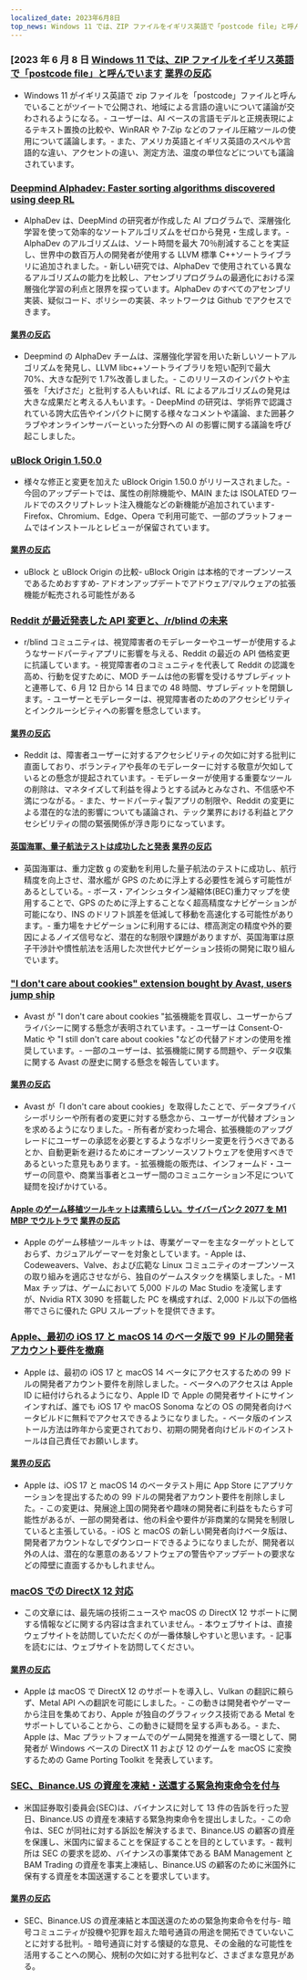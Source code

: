 ```yaml
---
localized_date: 2023年6月8日
top_news: Windows 11 では、ZIP ファイルをイギリス英語で「postcode file」と呼んでいます
---
```




<CallToAction />

<Steps>

### [2023 年 6 月 8 日 [Windows 11 では、ZIP ファイルをイギリス英語で「postcode file」と呼んでいます](https://twitter.com/JymFox/status/1665799627377975300) [業界の反応](http://news.ycombinator.com/item?id=36231313)

- Windows 11 がイギリス英語で zip ファイルを「postcode」ファイルと呼んでいることがツイートで公開され、地域による言語の違いについて議論が交わされるようになる。- ユーザーは、AI ベースの言語モデルと正規表現によるテキスト置換の比較や、WinRAR や 7-Zip などのファイル圧縮ツールの使用について議論します。- また、アメリカ英語とイギリス英語のスペルや言語的な違い、アクセントの違い、測定方法、温度の単位などについても議論されています。

### [Deepmind Alphadev: Faster sorting algorithms discovered using deep RL](https://www.nature.com/articles/s41586-023-06004-9)

- AlphaDev は、DeepMind の研究者が作成した AI プログラムで、深層強化学習を使って効率的なソートアルゴリズムをゼロから発見・生成します。- AlphaDev のアルゴリズムは、ソート時間を最大 70％削減することを実証し、世界中の数百万人の開発者が使用する LLVM 標準 C++ソートライブラリに追加されました。- 新しい研究では、AlphaDev で使用されている異なるアルゴリズムの能力を比較し、アセンブリプログラムの最適化における深層強化学習の利点と限界を探っています。AlphaDev のすべてのアセンブリ実装、疑似コード、ポリシーの実装、ネットワークは Github でアクセスできます。

#### [業界の反応](http://news.ycombinator.com/item?id=36228125)

- Deepmind の AlphaDev チームは、深層強化学習を用いた新しいソートアルゴリズムを発見し、LLVM libc++ソートライブラリを短い配列で最大 70%、大きな配列で 1.7%改善しました。- このリリースのインパクトや主張を「大げさだ」と批判する人もいれば、RL によるアルゴリズムの発見は大きな成果だと考える人もいます。- DeepMind の研究は、学術界で認識されている誇大広告やインパクトに関する様々なコメントや議論、また囲碁クラブやオンラインサーバーといった分野への AI の影響に関する議論を呼び起こしました。

### [uBlock Origin 1.50.0](https://github.com/gorhill/uBlock/releases/tag/1.50.0)

- 様々な修正と変更を加えた uBlock Origin 1.50.0 がリリースされました。- 今回のアップデートでは、属性の削除機能や、MAIN または ISOLATED ワールドでのスクリプトレット注入機能などの新機能が追加されています- Firefox、Chromium、Edge、Opera で利用可能で、一部のプラットフォームではインストールとレビューが保留されています。

#### [業界の反応](http://news.ycombinator.com/item?id=36227411)

- uBlock と uBlock Origin の比較- uBlock Origin は本格的でオープンソースであるためおすすめ- アドオンアップデートでアドウェア/マルウェアの拡張機能が転売される可能性がある

### [Reddit が最近発表した API 変更と、/r/blind の未来](https://old.reddit.com/r/Blind/comments/13zr8h2/reddits_recently_announced_api_changes_and_the/)

- r/blind コミュニティは、視覚障害者のモデレーターやユーザーが使用するようなサードパーティアプリに影響を与える、Reddit の最近の API 価格変更に抗議しています。- 視覚障害者のコミュニティを代表して Reddit の認識を高め、行動を促すために、MOD チームは他の影響を受けるサブレディットと連帯して、6 月 12 日から 14 日までの 48 時間、サブレディットを閉鎖します。- ユーザーとモデレーターは、視覚障害者のためのアクセシビリティとインクルーシビティへの影響を懸念しています。

#### [業界の反応](http://news.ycombinator.com/item?id=36231016)

- Reddit は、障害者ユーザーに対するアクセシビリティの欠如に対する批判に直面しており、ボランティアや長年のモデレーターに対する敬意が欠如しているとの懸念が提起されています。- モデレーターが使用する重要なツールの削除は、マネタイズして利益を得ようとする試みとみなされ、不信感や不満につながる。- また、サードパーティ製アプリの制限や、Reddit の変更による潜在的な法的影響についても議論され、テック業界における利益とアクセシビリティの間の緊張関係が浮き彫りになっています。

#### [英国海軍、量子航法テストは成功したと発表](https://thequantuminsider.com/2023/06/06/royal-navy-says-quantum-navigation-test-a-success/) [業界の反応](http://news.ycombinator.com/item?id=36222625)

- 英国海軍は、重力定数 g の変動を利用した量子航法のテストに成功し、航行精度を向上させ、潜水艦が GPS のために浮上する必要性を減らす可能性があるとしている。- ボース・アインシュタイン凝縮体(BEC)重力マップを使用することで、GPS のために浮上することなく超高精度なナビゲーションが可能になり、INS のドリフト誤差を低減して移動を高速化する可能性があります。- 重力場をナビゲーションに利用するには、標高測定の精度や外的要因によるノイズ信号など、潜在的な制限や課題がありますが、英国海軍は原子干渉計や慣性航法を活用した次世代ナビゲーション技術の開発に取り組んでいます。

### ["I don't care about cookies" extension bought by Avast, users jump ship](https://addons.mozilla.org/en-US/firefox/addon/i-dont-care-about-cookies/reviews/?score=1&utm_content=addons-manager-reviews-link&utm_medium=firefox-browser&utm_source=firefox-browser)

- Avast が "I don't care about cookies "拡張機能を買収し、ユーザーからプライバシーに関する懸念が表明されています。- ユーザーは Consent-O-Matic や "I still don't care about cookies "などの代替アドオンの使用を推奨しています。- 一部のユーザーは、拡張機能に関する問題や、データ収集に関する Avast の歴史に関する懸念を報告しています。

#### [業界の反応](http://news.ycombinator.com/item?id=36233068)

- Avast が「I don't care about cookies」を取得したことで、データプライバシーポリシーや所有者の変更に対する懸念から、ユーザーが代替オプションを求めるようになりました。- 所有者が変わった場合、拡張機能のアップグレードにユーザーの承認を必要とするようなポリシー変更を行うべきであるとか、自動更新を避けるためにオープンソースソフトウェアを使用すべきであるといった意見もあります。- 拡張機能の販売は、インフォームド・ユーザーの同意や、商業当事者とユーザー間のコミュニケーション不足について疑問を投げかけている。

#### [Apple のゲーム移植ツールキットは素晴らしい。サイバーパンク 2077 を M1 MBP でウルトラで](https://twitter.com/isaacmarovitz/status/1666209780031971341) [業界の反応](http://news.ycombinator.com/item?id=36223927)

- Apple のゲーム移植ツールキットは、専業ゲーマーを主なターゲットとしておらず、カジュアルゲーマーを対象としています。- Apple は、Codeweavers、Valve、および広範な Linux コミュニティのオープンソースの取り組みを適応させながら、独自のゲームスタックを構築しました。- M1 Max チップは、ゲームにおいて 5,000 ドルの Mac Studio を凌駕しますが、Nvidia RTX 3090 を搭載した PC を構成すれば、2,000 ドル以下の価格帯でさらに優れた GPU スループットを提供できます。

### [Apple、最初の iOS 17 と macOS 14 のベータ版で 99 ドルの開発者アカウント要件を撤廃](https://arstechnica.com/gadgets/2023/06/how-to-install-ios-17-and-macos-14-developer-betas-now-that-anyone-can-do-it/)

- Apple は、最初の iOS 17 と macOS 14 ベータにアクセスするための 99 ドルの開発者アカウント要件を削除しました。- ベータへのアクセスは Apple ID に紐付けられるようになり、Apple ID で Apple の開発者サイトにサインインすれば、誰でも iOS 17 や macOS Sonoma などの OS の開発者向けベータビルドに無料でアクセスできるようになりました。- ベータ版のインストール方法は昨年から変更されており、初期の開発者向けビルドのインストールは自己責任でお願いします。

#### [業界の反応](http://news.ycombinator.com/item?id=36230839)

- Apple は、iOS 17 と macOS 14 のベータテスト用に App Store にアプリケーションを提出するための 99 ドルの開発者アカウント要件を削除しました。- この変更は、発展途上国の開発者や趣味の開発者に利益をもたらす可能性があるが、一部の開発者は、他の料金や要件が非商業的な開発を制限していると主張している。- iOS と macOS の新しい開発者向けベータ版は、開発者アカウントなしでダウンロードできるようになりましたが、開発者以外の人は、潜在的な悪意のあるソフトウェアの警告やアップデートの要求などの障壁に直面するかもしれません。

### [macOS での DirectX 12 対応](https://twitter.com/andytizer/status/1666131239575728130)

- この文章には、最先端の技術ニュースや macOS の DirectX 12 サポートに関する情報などに関する内容は含まれていません。- 本ウェブサイトは、直接ウェブサイトを訪問していただくのが一番体験しやすいと思います。- 記事を読むには、ウェブサイトを訪問してください。

#### [業界の反応](http://news.ycombinator.com/item?id=36222266)

- Apple は macOS で DirectX 12 のサポートを導入し、Vulkan の翻訳に頼らず、Metal API への翻訳を可能にしました。- この動きは開発者やゲーマーから注目を集めており、Apple が独自のグラフィックス技術である Metal をサポートしていることから、この動きに疑問を呈する声もある。- また、Apple は、Mac プラットフォームでのゲーム開発を推進する一環として、開発者が Windows ベースの DirectX 11 および 12 のゲームを macOS に変換するための Game Porting Toolkit を発表しています。

### [SEC、Binance.US の資産を凍結・送還する緊急拘束命令を付与](https://www.kitco.com/news/2023-06-07/SEC-granted-emergency-restraining-order-to-freeze-repatriate-Binance-US-assets.html)

- 米国証券取引委員会(SEC)は、バイナンスに対して 13 件の告訴を行った翌日、Binance.US の資産を凍結する緊急拘束命令を提出しました。- この命令は、SEC が同社に対する訴訟を解決するまで、Binance.US の顧客の資産を保護し、米国内に留まることを保証することを目的としています。- 裁判所は SEC の要求を認め、バイナンスの事業体である BAM Management と BAM Trading の資産を事実上凍結し、Binance.US の顧客のために米国外に保有する資産を本国送還することを要求しています。

#### [業界の反応](http://news.ycombinator.com/item?id=36235143)

- SEC、Binance.US の資産凍結と本国送還のための緊急拘束命令を付与- 暗号コミュニティが投機や犯罪を超えた暗号通貨の用途を開拓できていないことに対する批判。- 暗号通貨に対する懐疑的な意見、その金融的な可能性を活用することへの関心、規制の欠如に対する批判など、さまざまな意見がある。

</Steps>
